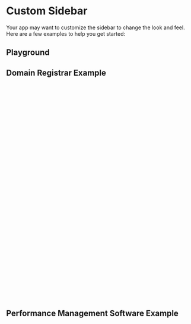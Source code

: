 
<Meta of={CustomSidebarStories} />

# Custom Sidebar

<div
  dangerouslySetInnerHTML={{
    __html: createSourceCodeLink({ link: 'recipes/16six-sidebar.scss' }).outerHTML,
  }}
></div>
<div
  dangerouslySetInnerHTML={{
    __html: createSourceCodeLink({ link: 'recipes/domains-sidebar.scss' }).outerHTML,
  }}
></div>

Your app may want to customize the sidebar to change the look and feel. Here are a few examples to help you get started:

## Playground

<Canvas of={CustomSidebarStories.SixteenSix} />
<Controls of={CustomSidebarStories.SixteenSix} />

## Domain Registrar Example

```css
/* Domains Sidebar Example */

.sidebar {
  &.btn--pill-right {
    border-radius: 0 var(--op-radius-pill) var(--op-radius-pill) 0;
  }

  &.sidebar--domains {
    --_op-sidebar-drawer-width: 28rem;
    --_op-sidebar-content-spacing: 0;
    --_op-sidebar-content-item-spacing: 0;

    .btn {
      border-radius: 0;

      &.btn--no-border {
        box-shadow: none;

        &.btn--active {
          background-color: var(--op-color-primary-plus-five);
          color: var(--op-color-primary-on-plus-five);
        }

        &:hover:not(.btn--active) {
          background-color: var(--op-color-neutral-plus-six);
          box-shadow: none;
          color: var(--op-color-neutral-on-plus-six);
        }
      }
    }

    .sidebar__footer {
      display: flex;
      align-items: center;
      padding-left: var(--op-space-large);
      gap: var(--op-space-small);
    }
  }
}

```

<Canvas of={CustomSidebarStories.Domains} />

## Performance Management Software Example

```css
/* 16Six Sidebar Example */

.icon--rotated-135 {
  rotate: 135deg;
}

.icon--rotated-90 {
  rotate: 90deg;
}

.sidebar {
  .sidebar__brand {
    justify-content: center;

    .sidebar__brand-label {
      display: none;
    }
  }

  &.sidebar--16six {
    --_op-sidebar-background-color: hsl(256deg 66% 15%);
    --_op-sidebar-text-color: hsl(26deg 100% 95%);
    --_op-sidebar-border-color: hsl(26deg 100% 95%);
    --_op-sidebar-rail-width: 6.4rem;
    --_op-sidebar-drawer-width: 22.4rem;
    --_op-sidebar-drawer-brand-width: calc(var(--op-space-3x-large) + (2 * var(--op-space-medium)));
    --_op-sidebar-brand-spacing: var(--op-space-medium) var(--op-space-x-small);
    --_op-sidebar-content-item-spacing: var(--op-space-x-small);
    --_op-sidebar-spacing: 0 0 var(--op-space-x-small);

    .sidebar__brand {
      display: flex;
      margin: 0;
      color: inherit;
      gap: var(--op-space-medium);
      text-decoration: none;

      svg {
        width: var(--op-space-3x-large);
        height: var(--op-space-3x-large);
      }

      .sidebar__brand-label {
        display: flex;
        flex-direction: column;
        font-size: var(--op-font-small);
      }
    }

    .btn {
      &.btn--no-border {
        background-color: transparent;
        box-shadow: none;
        color: var(--_op-sidebar-text-color);

        &.btn--active,
        &:hover {
          background-color: hsl(256deg 23% 32%);
        }
      }
    }
  }
}
```

<Canvas of={CustomSidebarStories.SixteenSix} />
